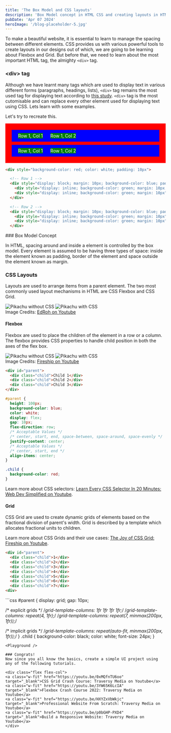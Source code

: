 ```yaml
---
title: 'The Box Model and CSS layouts'
description: 'Box Model concept in HTML CSS and creating layouts in HTML CSS using flexbox and grid'
pubDate: 'Apr 07 2024'
heroImage: '/blog-placeholder-5.jpg'
---
```


To make a beautiful website, it is essential to learn to manage the spacing between different elements. CSS provides us with various powerful tools to create layouts in our designs out of which, we are going to be learning about Flexbox and Grid. But before that, we need to learn about the most important HTML tag, the almighty `<div>` tag.

### \<div> tag

Although we have learnt many tags which are used to display text in various different forms (paragraphs, headings, lists), `<div>` tag remains the most used tag for displaying text according to <a href="https://css-tricks.com/average-web-page-data-analyzing-8-million-websites/" target="_blank">this study</a>. `<div>` tag is the most cutomisable and can replace every other element used for displaying text using CSS. Lets learn with some examples.

<Remember text="div tag can be nested to give structure to our HTML document." />

Let's try to recreate this.

<div style="background-color: red; color: white; padding: 10px">

  <div style="display: block; margin: 10px; background-color: blue; padding: 10px">
    <div style="display: inline; background-color: green; margin: 10px;">Row 1, Col 1</div>
    <div style="display: inline; background-color: green; margin: 10px">Row 1, Col 2</div>
  </div>

  <div style="display: block; margin: 10px; background-color: blue; padding: 10px">
    <div style="display: inline; background-color: green; margin: 10px">Row 1, Col 1</div>
    <div style="display: inline; background-color: green; margin: 10px">Row 1, Col 2</div>
  </div>

</div>

<div class="h-10"></div>

```html
<div style="background-color: red; color: white; padding: 10px">

  <!-- Row 1 -->
  <div style="display: block; margin: 10px; background-color: blue; padding: 10px">
    <div style="display: inline; background-color: green; margin: 10px;">Row 1, Col 1</div>
    <div style="display: inline; background-color: green; margin: 10px">Row 1, Col 2</div>
  </div>

  <!-- Row 2 -->
  <div style="display: block; margin: 10px; background-color: blue; padding: 10px">
    <div style="display: inline; background-color: green; margin: 10px">Row 1, Col 1</div>
    <div style="display: inline; background-color: green; margin: 10px">Row 1, Col 2</div>
  </div>

```

<Playground />

<Observation text="Nesting div in a HTML layout gives structure to the layout of the page which can be furthur modified by CSS properties to recreate any sort of UI." />

<div class="h-10"></div>
### Box Model Concept

In HTML, spacing around and inside a element is controlled by the box model. Every element is assumed to be having three types of space: inside the element known as padding, border of the element and space outside the element known as margin.

<Remember text="The width and height of a element includes the border and padding, but not the margin." />

<Remember text="The background color of the element is visible in the padding." />

<div class="h-10"></div>
<BoxModelDemo />

### CSS Layouts

Layouts are used to arrange items from a parent element. The two most commonly used layout mechanisms in HTML are CSS Flexbox and CSS Grid.

<div class="flex flex-row items-center justify-around">
  <img src="/images/post-4/pikachu_without_css.png" alt="Pikachu without CSS" />
  <img src="/images/post-4/pikachu_with_css.png" alt="Pikachu with CSS" />
</div>


<div class="text-right my-10">Image Credits: <a href="https://youtu.be/i1FeOOhNnwU" target="_blank">EdRoh on Youtube</a></div>

#### Flexbox

Flexbox are used to place the children of the element in a row or a column. The flexbox provides CSS properties to handle child position in both the axes of the flex box.

<div class="flex flex-row items-center justify-around">
  <img src="/images/post-4/flex-col-axis.png" class="w-1/4" alt="Pikachu without CSS" />
  <img src="/images/post-4/flex-row-axis.png" class="w-1/2" alt="Pikachu with CSS" />
</div>

<div class="text-right my-10">Image Credits: <a href="https://youtu.be/K74l26pE4YA" target="_blank">Fireship on Youtube</a></div>

<Remember text="Use display: flex to apply flexbox to a div element. Default flex-direction is row." />

<Remember text="Control placement along the main axis using the justify-content property and along the cross axis using the align-content property." />

```html
<div id="parent">
  <div class="child">Child 1</div>
  <div class="child">Child 2</div>
  <div class="child">Child 3</div>
</div>
```
<div class="h-4"></div>

```css
#parent {
  height: 100px;
  background-color: blue;
  color: white;
  display: flex;
  gap: 10px;
  flex-direction: row;
  /* Acceptable Values */
  /* center, start, end, space-between, space-around, space-evenly */
  justify-content: center;
  /* Acceptable Values */
  /* center, start, end */
  align-items: center;
}

.child {
  background-color: red;
}
```
<div class="h-10"></div>
Learn more about CSS selectors: <a target="_blank" href="https://youtu.be/l1mER1bV0N0">Learn Every CSS Selector In 20 Minutes: Web Dev Simplified on Youtube</a>.

<Playground />

#### Grid

CSS Grid are used to create dynamic grids of elements based on the fractional division of parent's width. Grid is described by a template which allocates fractional units to children.

Learn more about CSS Grids and their use cases: <a href="https://youtu.be/705XCEruZFs" target="_blank">The Joy of CSS Grid: Fireship on Youtube</a>.

```html
<div id="parent">
  <div class="child">1</div>
  <div class="child">2</div>
  <div class="child">3</div>
  <div class="child">4</div>
  <div class="child">5</div>
  <div class="child">6</div>
  <div class="child">7</div>
<div>
```
<div class="h-4"></div>
```css
#parent {
  display: grid;
  gap: 10px;
  
  /* explicit grids */
  /*grid-template-columns: 1fr 1fr 1fr 1fr;*/
  /*grid-template-columns: repeat(4, 1fr);*/
  /*grid-template-columns: repeat(7, minmax(200px, 1fr));*/
  
  /* implicit grids */
  /*grid-template-columns: repeat(auto-fit, minmax(200px, 1fr));*/
}
.child {
  background-color: black;
  color: white;
  font-size: 24px;
}
```
<Playground />

### Congrats!
Now since you all know the basics, create a simple UI project using any of the following tutorials.

<div class="flex flex-col">
<a class="w-fit" href="https://youtu.be/0xMQfnTU6oo" target="_blank">CSS Grid Crash Course: Traversy Media on Youtube</a>
<a class="w-fit" href="https://youtu.be/3YW65K6LcIA" target="_blank">Flexbox Crash Course 2022: Traversy Media on Youtube</a>
<a class="w-fit" href="https://youtu.be/HXYZxVbWkjc" target="_blank">Professional Website From Scratch: Traversy Media on Youtube</a>
<a class="w-fit" href="https://youtu.be/p0bGHP-PXD4" target="_blank">Build a Responsive Website: Traversy Media on Youtube</a>
</div>
